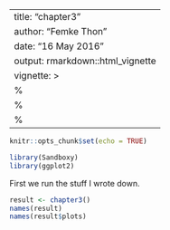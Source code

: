 
---
title: "chapter3"
author: "Femke Thon"
date: "16 May 2016"
output: rmarkdown::html_vignette
vignette: >
  %\VignetteIndexEntry{Vignette Title}
  %\VignetteEngine{knitr::rmarkdown}
  %\VignetteEncoding{UTF-8}
---

```r
knitr::opts_chunk$set(echo = TRUE)
```

```r
library(Sandboxy)
library(ggplot2)
```
First we run the stuff I wrote down.

```r
result <- chapter3()
names(result)
names(result$plots)
```
